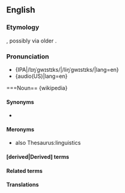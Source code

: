 {{also}}
==English==

===Etymology===
{{suffix|en|linguist|ics}}, possibly via older {{der|en|de|Linguistik}}.

===Pronunciation===
* {IPA|/lɪŋˈɡwɪstɪks/|/liŋˈɡwɪstɪks/|lang=en}
* {audio(US)|lang=en}

===Noun==
{wikipedia}
<br />

====Synonyms====
* 

====Meronyms====
* also Thesaurus:linguistics

====<span lang="Us" dir="ltr">[derived|Derived]</span> terms====
====Related terms====

====Translations====